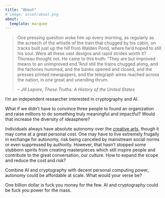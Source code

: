```yaml
---
title: "About"
# image: asset/about.png
about:
  template: marquee
---
```

> One pressing question woke him up every morning, as regularly as the screech of the whistle of the train that chugged by his cabin, on tracks built just up the hill from Walden Pond, where he’d hoped to still his soul. Were all these vast designs and rapid strides worth it? Thoreau thought not. He came to this truth: “They are but improved means to an unimproved end.”And still the trains chugged along, and the factories hummed, and the banks opened and closed, and the presses printed newspapers, and the telegraph wires reached across the nation, in one great and unending thrum.
>
> -- <cite>Jill Lepore, These Truths: A History of the United States</cite>

I'm an independent researcher interested in cryptography and AI.

What if we didn't have to convince three people to found an organization and raise millions to do something truly meaningful and impactful? Would that increase the diversity of ideasphere?

Individuals always have absolute autonomy over the [creative arts](https://en.wikipedia.org/wiki/The_arts), though it may come at a great personal cost. One may have to live extremely frugally in exchange for autonomy, risk being canceled by mainstream social norms or even suppressed by authority. However, that hasn't stopped some stubborn spirits from creating masterpieces which still inspire people and contribute to the great conversation, our culture. How to expand the scope and reduce the cost and risk?

Combine AI and cryptography with decent personal computing power, autonomy could be affordable at scale. What would your verse be?

One billion dollar is fuck you money for the few. AI and cryptography could be fuck you power for the mass. 